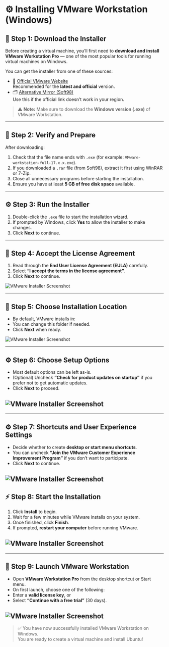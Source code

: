 # ⚙️ Installing VMware Workstation (Windows)

## 🧩 Step 1: Download the Installer

Before creating a virtual machine, you’ll first need to **download and install VMware Workstation Pro** — one of the most popular tools for running virtual machines on Windows.

You can get the installer from one of these sources:

- 🔗 [Official VMware Website](https://www.vmware.com/products/desktop-hypervisor/workstation-and-fusion)  
  Recommended for the **latest and official** version.
- 🗂️ [Alternative Mirror (Soft98)](https://soft98.ir/os/virtual-machine/1232-vmware-workstation.html)  
  Use this if the official link doesn’t work in your region.

> ⚠️ **Note:** Make sure to download the **Windows version (.exe)** of VMware Workstation.

---

## 🧭 Step 2: Verify and Prepare

After downloading:

1. Check that the file name ends with `.exe` (for example: `VMware-workstation-full-17.x.x.exe`).
2. If you downloaded a `.rar` file (from Soft98), extract it first using WinRAR or 7-Zip.
3. Close all unnecessary programs before starting the installation.
4. Ensure you have at least **5 GB of free disk space** available.

---

## ⚙️ Step 3: Run the Installer

1. Double-click the `.exe` file to start the installation wizard.
2. If prompted by Windows, click **Yes** to allow the installer to make changes.
3. Click **Next** to continue.

---

## 📜 Step 4: Accept the License Agreement

1. Read through the **End User License Agreement (EULA)** carefully.
2. Select **“I accept the terms in the license agreement”**.
3. Click **Next** to continue.

![VMware Installer Screenshot](/images/vmware/step1.png)

---

## 📁 Step 5: Choose Installation Location

- By default, VMware installs in:
- You can change this folder if needed.
- Click **Next** when ready.

![VMware Installer Screenshot](/images/vmware/step2.png)

---

## ⚙️ Step 6: Choose Setup Options

- Most default options can be left as-is.
- (Optional) Uncheck **“Check for product updates on startup”** if you prefer not to get automatic updates.
- Click **Next** to proceed.

## ![VMware Installer Screenshot](/images/vmware/step3.png)

---

## ⚙️ Step 7: Shortcuts and User Experience Settings

- Decide whether to create **desktop or start menu shortcuts**.
- You can uncheck **“Join the VMware Customer Experience Improvement Program”** if you don’t want to participate.
- Click **Next** to continue.

## ![VMware Installer Screenshot](/images/vmware/step4.png)

## ⚡ Step 8: Start the Installation

1. Click **Install** to begin.
2. Wait for a few minutes while VMware installs on your system.
3. Once finished, click **Finish**.
4. If prompted, **restart your computer** before running VMware.

## ![VMware Installer Screenshot](/images/vmware/step5.png)

---

## 🚀 Step 9: Launch VMware Workstation

- Open **VMware Workstation Pro** from the desktop shortcut or Start menu.
- On first launch, choose one of the following:
- Enter a **valid license key**, or
- Select **“Continue with a free trial”** (30 days).

## ![VMware Installer Screenshot](/images/vmware/step6.png)

> ✅ You have now successfully installed VMware Workstation on Windows.  
> You are ready to create a virtual machine and install Ubuntu!
